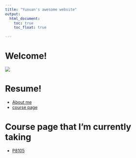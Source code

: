 ```yaml
---
title: "Yuxuan's awesome website"
output: 
  html_document:
    toc: true
    toc_float: true
   
---
```


# Welcome!

  
![](images/download.png)


# Resume!
* [About me](about.html)
* [course page](course-page.html)

# Course page that I’m currently taking
* [P8105](https://www.p8105.com/index.html)
